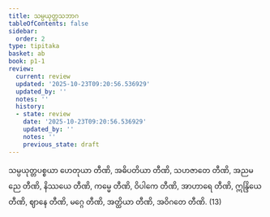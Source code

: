 ```yaml
---
title: သမ္ပယုတ္တသဘာဂ
tableOfContents: false
sidebar:
  order: 2
type: tipitaka
basket: ab
book: p1-1
review:
  current: review
  updated: '2025-10-23T09:20:56.536929'
  updated_by: ''
  notes: ''
  history:
  - state: review
    date: '2025-10-23T09:20:56.536929'
    updated_by: ''
    notes: ''
    previous_state: draft
---
```



<ReviewStatus review={frontmatter.review} showDetails={true} />

<HypothesisAnnotation frontmatter={frontmatter} />

<DynamicBreadcrumb />

<Division number="80" book="p1-1" e="ch" v="36" p="327">

<Paragraph number="2002" book="p1-1">
သမ္ပယုတ္တပစ္စယာ ဟေတုယာ တီဏိ, အဓိပတိယာ တီဏိ, သဟဇာတေ တီဏိ, အညမညေ တီဏိ, နိဿယေ တီဏိ, ကမ္မေ တီဏိ, ဝိပါကေ တီဏိ, အာဟာရေ တီဏိ, ဣန္ဒြိယေ တီဏိ, ဈာနေ တီဏိ, မဂ္ဂေ တီဏိ, အတ္ထိယာ တီဏိ, အဝိဂတေ တီဏိ. (13)
</Paragraph>
</Division>